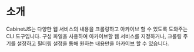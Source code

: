 # 소개

CabinetJS는 다양한 웹 서비스의 내용을 크롤링하고 아카이브 할 수 있도록 도와주는 CLI 도구입니다. 구성 파일을 사용하여 아카이브할
웹 서비스를 지정하거나, 크롤링 주기를 설정하고 필터링 설정을 통해 원하는 내용만을 아카이브 할 수 있습니다.
